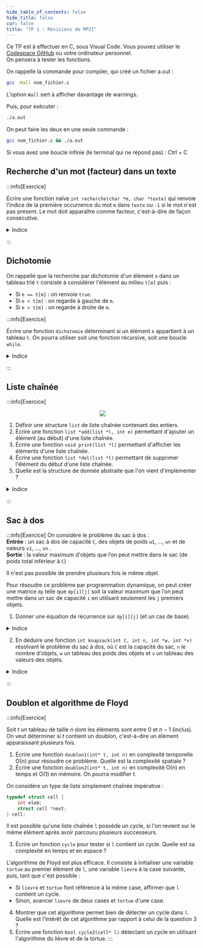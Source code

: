 ```yaml
---
hide_table_of_contents: false
hide_title: false
cor: false
title: "TP 1 : Révisions de MP2I"
---
```


Ce TP est à effectuer en C, sous Visual Code. Vous pouvez utiliser le [Codespace GitHub](../0_codespace.md) ou votre ordinateur personnel.  
On pensera à tester les fonctions.

On rappelle la commande pour compiler, qui créé un fichier a.out :

```bash
gcc -Wall nom_fichier.c
```
L'option `Wall` sert à afficher davantage de warnings.

Puis, pour exécuter :
    
```bash
./a.out
```

On peut faire les deux en une seule commande :

```bash
gcc nom_fichier.c && ./a.out
```

Si vous avez une boucle infinie (le terminal qui ne répond pas) : Ctrl + C

## Recherche d'un mot (facteur) dans un texte

:::info[Exercice]

Écrire une fonction naïve `int recherche(char *m, char *texte)` qui renvoie l'indice de la première occurrence du mot `m` dans `texte` ou `-1` si le mot n'est pas présent. Le mot doit apparaître comme facteur, c'est-à-dire de façon consécutive.

<details>
<summary>Indice</summary>

On pourra utiliser `int strlen(char*)` de `string.h` pour connaître la taille d'une chaîne de caractères.

```c
#include <string.h>
#include <stdio.h>

int recherche(char* m, char* text) {
    ...
}        

int main() {
    printf("%d\n", recherche("world", "hello world!")); // affiche 6
    printf("%d\n", recherche("elo", "hello")); // affiche -1
    return 0;
}
```

</details>

:::

<Solution file={Mot} lang='c' show={frontMatter.cor} />

## Dichotomie

On rappelle que la recherche par dichotomie d'un élément `e` dans un tableau trié `t` consiste à considérer l'élément au milieu `t[m]` puis :
- Si `e == t[m]` : on renvoie `true`.
- Si `e < t[m]` : on regarde à gauche de `m`.
- Si `e > t[m]` : on regarde à droite de `m`.

:::info[Exercice]

Écrire une fonction `dichotomie` déterminant si un élément `e` appartient à un tableau `t`. On pourra utiliser soit une fonction récursive, soit une boucle `while`.  

<details>
<summary>Indice</summary>

<Tabs>
<TabItem label="Version récursive" value="r">

```c
#include <stdbool.h>
#include <stdio.h>

bool dichotomie(int* t, int e, int i, int j) {
    // détermine si e apparait entre les indices i et j de t
    ...
}

int main() {
    int t[10] = {-4, -2, 0, 1, 3, 5, 7, 9, 11, 13};
    printf("%d\n", dichotomie(t, 1, 0, 10)); // 1 
    printf("%d\n", dichotomie(t, 4, 0, 10)); // 0
    printf("%d\n", dichotomie(t, 13, 0, 10)); // 1
    return 0;
}
```

</TabItem>
<TabItem label="Version itérative" value="i">

```c
#include <stdbool.h>
#include <stdio.h>

bool dichotomie(int* t, int e, int n){
    int i = 0, j = n - 1; // indices de début et de fin de l'intervalle où on cherche e
    ...
}

int main() {
    int t[10] = {-4, -2, 0, 1, 3, 5, 7, 9, 11, 13};
    printf("%d\n", dichotomie(t, 1, 10)); // 1 
    printf("%d\n", dichotomie(t, 4, 10)); // 0
    printf("%d\n", dichotomie(t, 13, 10)); // 1
    return 0;
}
```

</TabItem>
</Tabs>
</details>

:::

<Solution file={Dichotomie} lang='c' show={frontMatter.cor} />

## Liste chaînée

:::info[Exercice]
<center>
<img src={list_c_def} style={{width: 350}} />
</center>

1. Définir une structure `list` de liste chaînée contenant des entiers.
2. Écrire une fonction `list *add(list *l, int e)` permettant d'ajouter un élément (au début) d'une liste chaînée.  
3. Écrire une fonction `void print(list *l)` permettant d'afficher les éléments d'une liste chaînée.  
4. Écrire une fonction `list *del(list *l)` permettant de supprimer l'élément du début d'une liste chaînée.  
5. Quelle est la structure de donnée abstraite que l'on vient d'implémenter ?

<details>
<summary>Indice</summary>

On pourra compléter :

```c
typedef struct list {
    int elem;
    struct list *next;
} list;

list *add(list *l, int e) {
    ...
}
list *del(list *l) {
    ...
}
void print(list *l) {
    ...
}
```

</details>

:::

<Solution file={Linked} lang='c' show={frontMatter.cor} />

## Sac à dos

:::info[Exercice]
On considère le problème du sac à dos :  
**Entrée** : un sac à dos de capacité `C`, des objets de poids `w1`, ..., `wn` et de valeurs `v1`, ..., `vn` .  
**Sortie** : la valeur maximum d'objets que l’on peut mettre dans le sac (de poids total inférieur à `C`)

Il n'est pas possible de prendre plusieurs fois le même objet.

Pour résoudre ce problème par programmation dynamique, on peut créer une matrice `dp` telle que `dp[i][j]` soit la valeur maximum que l’on peut mettre dans un sac de capacité `i` en utilisant seulement les `j` premiers objets.

1. Donner une équation de récurrence sur `dp[i][j]` (et un cas de base).

<details>
<summary>Indice</summary>

Il y a deux possibilités pour obtenir `dp[i][j]` : soit prendre l'objet `j`, soit ne pas le prendre.
</details>

2. En déduire une fonction `int knapsack(int C, int n, int *w, int *v)` résolvant le problème du sac à dos, où `C` est la capacité du sac, `n` le nombre d'objets, `w` un tableau des poids des objets et `v` un tableau des valeurs des objets.
<details>
<summary>Indice</summary>

```c
#include <stdio.h>
#include <stdlib.h>

int knapsack(int C, int n, int *w, int *v) {
    int **dp = malloc((C + 1) * sizeof(int*));
    for (int i = 0; i < C + 1; i++) {
        dp[i] = malloc((n + 1) * sizeof(int));
        dp[i][0] = 0;
    }
    ...
}

int main() {
    int weights[] = {2, 3, 6, 5, 8, 2, 2};
    int values[] = {1, 7, 10, 10, 13, 1, 1};
    printf("%d", knapsack(10, 7, weights, values)); // doit afficher 18
}
```

</details>

:::

<Solution file={Knapsack} lang='c' show={frontMatter.cor} />

## Doublon et algorithme de Floyd

:::info[Exercice]

Soit $t$ un tableau de taille $n$ dont les éléments sont entre $0$ et $n-1$ (inclus).  
On veut déterminer si $t$ contient un doublon, c'est-à-dire un élément apparaissant plusieurs fois.
1. Écrire une fonction `doublon1(int* t, int n)` en complexité temporelle O($n$) pour résoudre ce problème. Quelle est la complexité spatiale ? 
2. Écrire une fonction `doublon2(int* t, int n)` en complexité O($n$) en temps et O($1$) en mémoire. On pourra modifier $t$.

On considère un type de liste simplement chaînée impérative :

```c
typedef struct cell {
    int elem;
    struct cell *next;
} cell;
```

Il est possible qu'une liste chaînée `l` possède un cycle, si l'on revient sur le même élément après avoir parcouru plusieurs successeurs. 

3. Écrire un fonction `cycle` pour tester si `l` contient un cycle. Quelle est sa complexité en temps et en espace ?

L'algorithme de Floyd est plus efficace. Il consiste à initialiser une variable `tortue` au premier élément de `l`, une variable `lievre` à la case suivante, puis, tant que c'est possible :
- Si `lievre` et `tortue` font référence à la même case, affirmer que `l` contient un cycle.
- Sinon, avancer `lievre` de deux cases et `tortue` d'une case.

4. Montrer que cet algorithme permet bien de détecter un cycle dans `l`. Quelle est l'intérêt de cet algorithme par rapport à celui de la question 3 ?
5. Écrire une fonction `bool cycle2(cell* l)` détectant un cycle en utilisant l'algorithme du lièvre et de la tortue.
:::

<Solution file={Floyd} lang='c' show={frontMatter.cor} />
